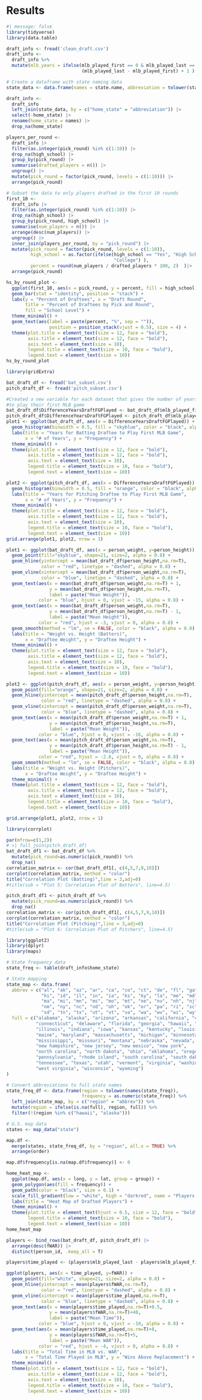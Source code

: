 # Results

```r
#| message: false
library(tidyverse)
library(data.table)

draft_info <- fread('clean_draft.csv')
draft_info <- 
  draft_info %>% 
  mutate(mlb_years = ifelse(mlb_played_first == 0 & mlb_played_last == 0, 0,
                            (mlb_played_last - mlb_played_first) + 1 ) )

# Create a dataframe with state naming data
state_data <- data.frame(names = state.name, abbreviation = tolower(state.abb))

draft_info <- 
  draft_info  
  left_join(state_data, by = c("home_state" = "abbreviation")) |>
  select(-home_state) |>
  rename(home_state = names) |> 
  drop_na(home_state)

players_per_round <- 
  draft_info |> 
  filter(as.integer(pick_round) %in% c(1:10)) |> 
  drop_na(high_school) |> 
  group_by(pick_round) |> 
  summarise(drafted_players = n()) |> 
  ungroup() |> 
  mutate(pick_round = factor(pick_round, levels = c(1:10))) |> 
  arrange(pick_round)

# Subset the data to only players drafted in the first 10 rounds
first_10 <- 
  draft_info |> 
  filter(as.integer(pick_round) %in% c(1:10)) |> 
  drop_na(high_school) |> 
  group_by(pick_round, high_school) |> 
  summarise(num_players = n()) |> 
  arrange(desc(num_players)) |> 
  ungroup() |> 
  inner_join(players_per_round, by = "pick_round") |> 
  mutate(pick_round = factor(pick_round, levels = c(1:10)),
         high_school = as.factor(ifelse(high_school == "Yes", "High School", 
                                        "College") ),
         percent = round(num_players / drafted_players * 100, 2)  )|> 
  arrange(pick_round)

hs_by_round_plot <-
  ggplot(first_10, aes(x = pick_round, y = percent, fill = high_school)) +
  geom_bar(stat = "identity", position = "stack") +
  labs(y = "Percent of Draftees", x = "Draft Round", 
       title = "Percent of Draftees by Pick and Round",
       fill = "School Level") +
  theme_minimal() +
  geom_text(aes(label = paste(percent, "%", sep = "")), 
                position = position_stack(vjust = 0.5), size = 4) +
  theme(plot.title = element_text(size = 12, face = "bold"),
        axis.title = element_text(size = 12, face = "bold"),
        axis.text = element_text(size = 10),
        legend.title = element_text(size = 10, face = "bold"),
        legend.text = element_text(size = 10))
hs_by_round_plot
```

```r
library(gridExtra)

bat_draft_df <- fread('bat_subset.csv')
pitch_draft_df <- fread('pitch_subset.csv')

#Created a new variable for each dataset that gives the number of years it took for a player 
#to play their first MLB game
bat_draft_df$DifferenceYearsDraftFGPlayed <- bat_draft_df$mlb_played_first - bat_draft_df$year
pitch_draft_df$DifferenceYearsDraftFGPlayed <- pitch_draft_df$mlb_played_first - pitch_draft_df$year
plot1 <- ggplot(bat_draft_df, aes(x = DifferenceYearsDraftFGPlayed)) +
  geom_histogram(binwidth = 0.5, fill = "skyblue", color = "black", alpha = 0.8) +
  labs(title = "Years for Batting Draftee to Play First MLB Game", 
       x = "# of Years", y = "Frequency") +
  theme_minimal() +
  theme(plot.title = element_text(size = 12, face = "bold"),
        axis.title = element_text(size = 12, face = "bold"),
        axis.text = element_text(size = 10),
        legend.title = element_text(size = 10, face = "bold"),
        legend.text = element_text(size = 10))

plot2 <- ggplot(pitch_draft_df, aes(x = DifferenceYearsDraftFGPlayed)) +
  geom_histogram(binwidth = 0.5, fill = "orange", color = "black", alpha = 0.8) +
  labs(title = "Years for Pitching Draftee to Play First MLB Game", 
       x = "# of Years", y = "Frequency") + 
  theme_minimal() +
  theme(plot.title = element_text(size = 12, face = "bold"),
        axis.title = element_text(size = 12, face = "bold"),
        axis.text = element_text(size = 10),
        legend.title = element_text(size = 10, face = "bold"),
        legend.text = element_text(size = 10))
grid.arrange(plot1, plot2, nrow = 1)
```

```r
plot1 <- ggplot(bat_draft_df, aes(x = person_weight, y=person_height)) +
  geom_point(fill="skyblue", shape=21, size=2, alpha = 0.8) +
  geom_hline(yintercept = mean(bat_draft_df$person_height,na.rm=T), 
             color = "red", linetype = "dashed", alpha = 0.8) + 
  geom_vline(xintercept = mean(bat_draft_df$person_weight,na.rm=T), 
             color = "blue", linetype = "dashed", alpha = 0.8) +
  geom_text(aes(x = mean(bat_draft_df$person_weight,na.rm=T) + 1, 
                y = mean(bat_draft_df$person_height,na.rm=T), 
                label = paste("Mean Weight")), 
            color = "blue", hjust = 0, vjust = -15, alpha = 0.8) +  
  geom_text(aes(x = mean(bat_draft_df$person_weight,na.rm=T), 
                y = mean(bat_draft_df$person_height,na.rm=T) - 1, 
                label = paste("Mean Height")), 
            color = "red", hjust = -3, vjust = 0, alpha = 0.8) +  
  geom_smooth(method = "lm", se = FALSE, color = "black", alpha = 0.8) +
  labs(title = "Weight vs. Height (Batters)", 
       x = "Draftee Weight", y = "Draftee Height") +
  theme_minimal() +
  theme(plot.title = element_text(size = 12, face = "bold"),
        axis.title = element_text(size = 12, face = "bold"),
        axis.text = element_text(size = 10),
        legend.title = element_text(size = 10, face = "bold"),
        legend.text = element_text(size = 10))

plot2 <- ggplot(pitch_draft_df, aes(x = person_weight, y=person_height)) +
  geom_point(fill="orange", shape=21, size=2, alpha = 0.8) +
  geom_hline(yintercept = mean(pitch_draft_df$person_height,na.rm=T), 
             color = "red", linetype = "dashed", alpha = 0.8) + 
  geom_vline(xintercept = mean(pitch_draft_df$person_weight,na.rm=T), 
             color = "blue", linetype = "dashed", alpha = 0.8) +
  geom_text(aes(x = mean(pitch_draft_df$person_weight,na.rm=T) + 1, 
                y = mean(pitch_draft_df$person_height,na.rm=T), 
                label = paste("Mean Weight")), 
            color = "blue", hjust = 0, vjust = -16, alpha = 0.8) +  
  geom_text(aes(x = mean(pitch_draft_df$person_weight,na.rm=T), 
                y = mean(pitch_draft_df$person_height,na.rm=T) - 1, 
                label = paste("Mean Height")), 
            color = "red", hjust = -2.8, vjust = 0, alpha = 0.8) +  
  geom_smooth(method = "lm", se = FALSE, color = "black", alpha = 0.8) +
  labs(title = "Weight vs. Height (Pitchers)", 
       x = "Draftee Weight", y = "Draftee Height") +
  theme_minimal() +
  theme(plot.title = element_text(size = 12, face = "bold"),
        axis.title = element_text(size = 12, face = "bold"),
        axis.text = element_text(size = 10),
        legend.title = element_text(size = 10, face = "bold"),
        legend.text = element_text(size = 10))

grid.arrange(plot1, plot2, nrow = 1)
```


```r
library(corrplot)

par(mfrow=c(1,2))
# >| full_join(pitch_draft_df)
bat_draft_df1 <- bat_draft_df %>%
  mutate(pick_round=as.numeric(pick_round)) %>% 
  drop_na()
correlation_matrix <- cor(bat_draft_df1[, c(4,5,7,9,10)]) 
corrplot(correlation_matrix, method = "color")
title("Correlation Plot (Batting)",line = 3,adj=0)
#title(sub = "Plot 5: Correlation Plot of Batters", line=4.5)

pitch_draft_df1 <- pitch_draft_df %>%
  mutate(pick_round=as.numeric(pick_round)) %>% 
  drop_na()
correlation_matrix <- cor(pitch_draft_df1[, c(4,5,7,9,10)]) 
corrplot(correlation_matrix, method = "color")
title("Correlation Plot (Pitching)",line = 3,adj=0)
#title(sub = "Plot 6: Correlation Plot of Pitchers", line=4.5)
```

```r
library(ggplot2)
library(dplyr)
library(maps)

# State frequency data
state_freq <- table(draft_info$home_state)

# State mapping 
state_map <- data.frame(
  abbrev = c("al", "ak", "az", "ar", "ca", "co", "ct", "de", "fl", "ga", 
             "hi", "id", "il", "in", "ia", "ks", "ky", "la", "me", "md", 
             "ma", "mi", "mn", "ms", "mo", "mt", "ne", "nv", "nh", "nj", 
             "nm", "ny", "nc", "nd", "oh", "ok", "or", "pa", "ri", "sc", 
             "sd", "tn", "tx", "ut", "vt", "va", "wa", "wv", "wi", "wy"),
  full = c("alabama", "alaska", "arizona", "arkansas", "california", "colorado", 
           "connecticut", "delaware", "florida", "georgia", "hawaii", "idaho", 
           "illinois", "indiana", "iowa", "kansas", "kentucky", "louisiana", 
           "maine", "maryland", "massachusetts", "michigan", "minnesota", 
           "mississippi", "missouri", "montana", "nebraska", "nevada", 
           "new hampshire", "new jersey", "new mexico", "new york", 
           "north carolina", "north dakota", "ohio", "oklahoma", "oregon", 
           "pennsylvania", "rhode island", "south carolina", "south dakota", 
           "tennessee", "texas", "utah", "vermont", "virginia", "washington", 
           "west virginia", "wisconsin", "wyoming")
)

# Convert abbreviations to full state names
state_freq_df <- data.frame(region = tolower(names(state_freq)),
                            frequency = as.numeric(state_freq)) %>%
  left_join(state_map, by = c("region" = "abbrev")) %>%
  mutate(region = ifelse(is.na(full), region, full)) %>%
  filter(!(region %in% c("hawaii", "alaska"))) 

# U.S. map data
states <- map_data("state")

map.df <- 
  merge(states, state_freq_df, by = "region", all.x = TRUE) %>%
  arrange(order)

map.df$frequency[is.na(map.df$frequency)] <- 0

home_heat_map <- 
  ggplot(map.df, aes(x = long, y = lat, group = group)) +
  geom_polygon(aes(fill = frequency)) +
  geom_path(color = "black", size = 0.1) +
  scale_fill_gradient(low = "white", high = "darkred", name = "Players Drafted") +
  labs(title = "Heat Map of Drafted Players") +
  theme_minimal() +
  theme(plot.title = element_text(hjust = 0.5, size = 12, face = "bold"),
        legend.title = element_text(size = 10, face = "bold"),
        legend.text = element_text(size = 10))
home_heat_map
```

```r
players <- bind_rows(bat_draft_df, pitch_draft_df) |>
  arrange(desc(fWAR)) |> 
  distinct(person_id, .keep_all = T)

players$time_played <- (players$mlb_played_last - players$mlb_played_first) + 1

ggplot(players, aes(x = time_played, y=fWAR)) +
  geom_point(fill="white", shape=21, size=2, alpha = 0.8) +
  geom_hline(yintercept = mean(players$fWAR,na.rm=T), 
             color = "red", linetype = "dashed", alpha = 0.8) + 
  geom_vline(xintercept = mean(players$time_played,na.rm=T), 
             color = "blue", linetype = "dashed", alpha = 0.8) +
  geom_text(aes(x = mean(players$time_played,na.rm=T)+0.5, 
                y = mean(players$fWAR,na.rm=T)+40, 
                label = paste("Mean Time")), 
            color = "blue", hjust = 0, vjust = -10, alpha = 0.8) +  
  geom_text(aes(x = mean(players$time_played,na.rm=T)+8, 
                y = mean(players$fWAR,na.rm=T)+5, 
                label = paste("Mean WAR")), 
            color = "red", hjust = -4, vjust = 0, alpha = 0.8) +
  labs(title = "Total Time in MLB vs. WAR", 
       x = "Total Time Played in MLB", y = "Wins Above Replacement") +
  theme_minimal() +
  theme(plot.title = element_text(size = 12, face = "bold"),
        axis.title = element_text(size = 12, face = "bold"),
        axis.text = element_text(size = 10),
        legend.title = element_text(size = 10, face = "bold"),
        legend.text = element_text(size = 10))
```
